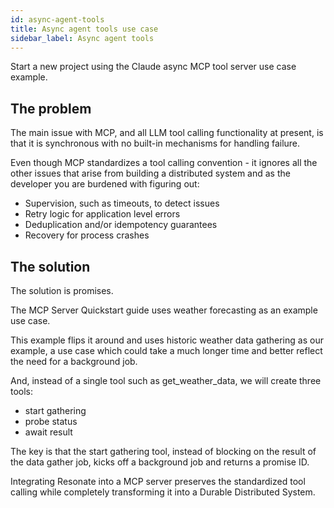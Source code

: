```yaml
---
id: async-agent-tools
title: Async agent tools use case
sidebar_label: Async agent tools
---
```


Start a new project using the Claude async MCP tool server use case example.


<CloneRepoGrid>
  <CloneRepoCard
    sdk="Python SDK"
    description="Claude async MCP tool server use case"
    link="https://github.com/resonatehq-examples/example-async-tools-mcp-server-py"
  />
</CloneRepoGrid>

## The problem

The main issue with MCP, and all LLM tool calling functionality at present, is that it is synchronous with no built-in mechanisms for handling failure.

Even though MCP standardizes a tool calling convention - it ignores all the other issues that arise from building a distributed system and as the developer you are burdened with figuring out:

- Supervision, such as timeouts, to detect issues
- Retry logic for application level errors
- Deduplication and/or idempotency guarantees
- Recovery for process crashes

## The solution

The solution is promises.

The MCP Server Quickstart guide uses weather forecasting as an example use case.

This example flips it around and uses historic weather data gathering as our example, a use case which could take a much longer time and better reflect the need for a background job.

And, instead of a single tool such as get_weather_data, we will create three tools:

- start gathering
- probe status
- await result

The key is that the start gathering tool, instead of blocking on the result of the data gather job, kicks off a background job and returns a promise ID.

Integrating Resonate into a MCP server preserves the standardized tool calling while completely transforming it into a Durable Distributed System.
